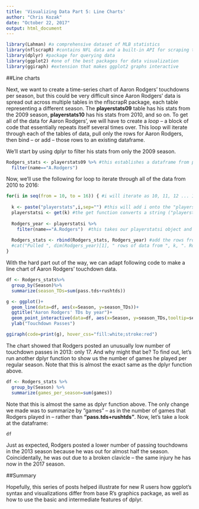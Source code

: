 ```yaml
---
title: 'Visualizing Data Part 5: Line Charts'
author: "Chris Kozak"
date: "October 22, 2017"
output: html_document
---
```


```r
library(Lahman) #a comprehensive dataset of MLB statistics
library(nflscrapR) #contains NFL data and a built-in API for scraping the most recent data
library(dplyr) #package for querying data
library(ggplot2) #one of the best packages for data visualization
library(ggiraph) #extension that makes ggplot2 graphs interactive
```


##Line charts

Next, we want to create a time-series chart of Aaron Rodgers' touchdowns per season, but this could be very difficult since Aaron Rodgers' data is spread out across multiple tables in the nflscrapR package, each table representing a different season. The **playerstats09** table has his stats from the 2009 season, **playerstats10** has his stats from 2010, and so on. To get all of the data for Aaron Rodgers', we will have to create a *loop* -- a block of code that essentially repeats itself several times over. This loop will iterate through each of the tables of data, pull only the rows for Aaron Rodgers, then bind -- or add -- those rows to an existing dataframe.

We'll start by using dplyr to filter his stats from only the 2009 season.

```r
Rodgers_stats <- playerstats09 %>% #this establishes a dataframe from playerstats09 that will be used in the upcoming loop
  filter(name=="A.Rodgers")
```

Now, we'll use the following for loop to iterate through all of the data from 2010 to 2016:

```r
for(i in seq(from = 10, to = 16)) { #i will iterate as 10, 11, 12 ... 16
  
  k <- paste("playerstats",i,sep="") #this will add i onto the "playerstats" string, for example, making playstersi into playerstats10 on the first iteration
  playerstatsi <- get(k) #the get function converts a string ("playerstats10") into an object (playerstats10) that R will recognize
  
  Rodgers_year <- playerstatsi %>%
    filter(name=="A.Rodgers")  #this takes our playerstatsi object and selects only the rows with A.Rodgers' name
  
  Rodgers_stats <- rbind(Rodgers_stats, Rodgers_year) #add the rows from Rodgers_year to the existing Rodgers_stats dataframe, which we created before running this loop
  #cat("Pulled ", dim(Rodgers_year)[1], " rows of data from ", k, ". Rodgers_stats dataframe is now ", dim(Rodgers_stats)[1]," rows long...\n", sep="") #This line would will tell the user what the loop is doing as it is doing it. It's useful when running the code itself, but since we're posting this to to a static Web site, we'll comment it out.
}
```

With the hard part out of the way, we can adapt following code to make a line chart of Aaron Rodgers' touchdown data.

```r
df <- Rodgers_stats%>%
  group_by(Season)%>%
  summarize(season_TDs=sum(pass.tds+rushtds))

g <- ggplot()+
  geom_line(data=df, aes(x=Season, y=season_TDs))+
  ggtitle("Aaron Rodgers' TDs by year")+
  geom_point_interactive(data=df, aes(x=Season, y=season_TDs,tooltip=season_TDs))+
  ylab("Touchdown Passes")

ggiraph(code=print(g), hover_css="fill:white;stroke:red")
```
  
The chart showed that Rodgers posted an unusually low number of touchdown passes in 2013: only 17. And why might that be? To find out, let's run another dplyr function to show us the number of games he played per regular season. Note that this is almost the exact same as the dplyr function above.

```r
df <- Rodgers_stats %>% 
  group_by(Season) %>% 
  summarize(games_per_season=sum(games))
```

Note that this is almost the same as dplyr function above. The only change we made was to summarize by "games" -- as in the number of games that Rodgers played in -- rather than **"pass.tds+rushtds"**. Now, let's take a look at the dataframe:

```r
df
```

Just as expected, Rodgers posted a lower number of passing touchdowns in the 2013 season because he was out for almost half the season. Coincidentally, he was out due to a broken clavicle -- the same injury he has now in the 2017 season.

##Summary

Hopefully, this series of posts helped illustrate for new R users how ggplot's syntax and visualizations differ from base R's graphics package, as well as how to use the basic and intermediate features of dplyr.
